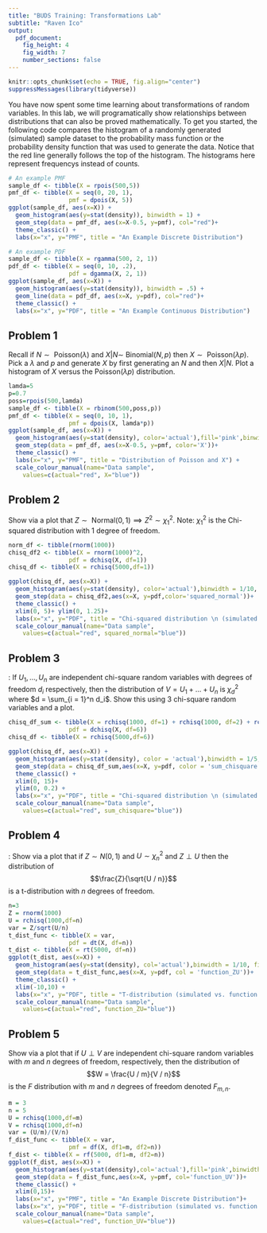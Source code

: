 ```yaml
---
title: "BUDS Training: Transformations Lab"
subtitle: "Raven Ico"
output:
  pdf_document:
    fig_height: 4
    fig_width: 7
    number_sections: false
---
```


```r
knitr::opts_chunk$set(echo = TRUE, fig.align="center")
suppressMessages(library(tidyverse))
```

You have now spent some time learning about transformations of random variables. In this lab, we will programatically show relationships between distributions that can also be proved mathematically. To get you started, the following code compares the histogram of a randomly generated (simulated) sample dataset to the probability mass function or the probability density function that was used to generate the data. Notice that the red line generally follows the top of the histogram. The histograms here represent frequencys instead of counts. 

```r
# An example PMF
sample_df <- tibble(X = rpois(500,5))
pmf_df <- tibble(X = seq(0, 20, 1), 
                 pmf = dpois(X, 5))
ggplot(sample_df, aes(x=X)) + 
  geom_histogram(aes(y=stat(density)), binwidth = 1) +
  geom_step(data = pmf_df, aes(x=X-0.5, y=pmf), col="red")+
  theme_classic() +
  labs(x="x", y="PMF", title = "An Example Discrete Distribution")

# An example PDF
sample_df <- tibble(X = rgamma(500, 2, 1))
pdf_df <- tibble(X = seq(0, 10, .2), 
                 pdf = dgamma(X, 2, 1))
ggplot(sample_df, aes(x=X)) + 
  geom_histogram(aes(y=stat(density)), binwidth = .5) +
  geom_line(data = pdf_df, aes(x=X, y=pdf), col="red")+
  theme_classic() +
  labs(x="x", y="PDF", title = "An Example Continuous Distribution")


```

## Problem 1

Recall if $N \sim \text{ Poisson}(\lambda)$ and $X | N \sim \ \text{Binomial}(N,p)$ then $X \sim \text{ Poisson}(\lambda p)$. Pick a $\lambda$ and $p$ and generate $X$ by first generating an $N$ and then $X | N$. Plot a histogram of $X$ versus the $\text{Poisson}(\lambda p)$ distribution. 
        
```r

lamda=5
p=0.7
poss=rpois(500,lamda)
sample_df <- tibble(X = rbinom(500,poss,p))
pmf_df <- tibble(X = seq(0, 10, 1), 
                 pmf = dpois(X, lamda*p))
ggplot(sample_df, aes(x=X)) + 
  geom_histogram(aes(y=stat(density), color='actual'),fill='pink',binwidth = 1) +
  geom_step(data = pmf_df, aes(x=X-0.5, y=pmf, color='X'))+
  theme_classic() +
  labs(x="x", y="PMF", title = "Distribution of Poisson and X") +
  scale_colour_manual(name="Data sample",
    values=c(actual="red", X="blue"))


```
## Problem 2
Show via a plot that $Z \sim \text{ Normal}(0, 1) \implies Z^2 \sim \chi^2_1$. 
Note: $\chi^2_1$ is the Chi-squared distribution with 1 degree of freedom. 

```r

norm_df <- tibble(rnorm(1000))
chisq_df2 <- tibble(X = rnorm(1000)^2, 
                 pdf = dchisq(X, df=1))
chisq_df <- tibble(X = rchisq(5000,df=1))

ggplot(chisq_df, aes(x=X)) + 
  geom_histogram(aes(y=stat(density), color='actual'),binwidth = 1/10, fill='pink') +
  geom_step(data = chisq_df2,aes(x=X, y=pdf,color='squared_normal'))+
  theme_classic() +
  xlim(0, 5)+ ylim(0, 1.25)+
  labs(x="x", y="PDF", title = "Chi-squared distribution \n (simulated vs. squared standard normal)")+
  scale_colour_manual(name="Data sample",
    values=c(actual="red", squared_normal="blue"))
```

## Problem 3
\emph{Sum of $\chi^2$}: If $U_1, \dots, U_n$ are independent chi-square random variables with degrees of freedom $d_i$ respectively, then the distribution of  $V = U_1 + \dots + U_n$ is $\chi^2_{d}$ where $d = \sum_{i = 1}^n d_i$. Show this using 3 chi-square random variables and a plot. 

```r

chisq_df_sum <- tibble(X = rchisq(1000, df=1) + rchisq(1000, df=2) + rchisq(1000, df=3), 
                 pdf = dchisq(X, df=6))
chisq_df <- tibble(X = rchisq(5000,df=6))

ggplot(chisq_df, aes(x=X)) + 
  geom_histogram(aes(y=stat(density), color = 'actual'),binwidth = 1/5, fill='pink') +
  geom_step(data = chisq_df_sum,aes(x=X, y=pdf, color = 'sum_chisquare'))+
  theme_classic() +
  xlim(0, 15)+ 
  ylim(0, 0.2) +
  labs(x="x", y="PDF", title = "Chi-squared distribution \n (simulated vs. sum of independent chi-square)")+
  scale_colour_manual(name="Data sample",
    values=c(actual="red", sum_chisquare="blue"))
```
    
## Problem 4

\emph{T distribution}: Show via a plot that if $Z \sim N(0, 1)$ and $U \sim \chi^2_n$ and $Z \perp U$ then the distribution of $$\frac{Z}{\sqrt{U / n}}$$ is a t-distribution with $n$ degrees of freedom. 

```r
n=3
Z = rnorm(1000)
U = rchisq(1000,df=n)
var = Z/sqrt(U/n)
t_dist_func <- tibble(X = var, 
                 pdf = dt(X, df=n))
t_dist <- tibble(X = rt(5000, df=n))
ggplot(t_dist, aes(x=X)) + 
  geom_histogram(aes(y=stat(density), col='actual'),binwidth = 1/10, fill = 'pink') +
  geom_step(data = t_dist_func,aes(x=X, y=pdf, col = 'function_ZU'))+
  theme_classic() +
  xlim(-10,10) + 
  labs(x="x", y="PDF", title = "T-distribution (simulated vs. function of Z and U)")+
  scale_colour_manual(name="Data sample",
    values=c(actual="red", function_ZU="blue"))
```

## Problem 5 

\emph{F distribution} Show via a plot that if $U \perp V$ are independent chi-square random variables with $m$ and $n$ degrees of freedom, respectively, then the distribution of $$W = \frac{U / m}{V / n}$$ is the $F$ distribution with $m$ and $n$ degrees of freedom denoted $F_{m, n}$.

```r
m = 3
n = 5
U = rchisq(1000,df=m)
V = rchisq(1000,df=n)
var = (U/m)/(V/n)
f_dist_func <- tibble(X = var, 
                 pmf = df(X, df1=m, df2=n))
f_dist <- tibble(X = rf(5000, df1=m, df2=n))
ggplot(f_dist, aes(x=X)) + 
  geom_histogram(aes(y=stat(density),col='actual'),fill='pink',binwidth = 1/10) +
  geom_step(data = f_dist_func,aes(x=X, y=pmf, col='function_UV'))+
  theme_classic() +
  xlim(0,15)+
  labs(x="x", y="PMF", title = "An Example Discrete Distribution")+
  labs(x="x", y="PDF", title = "F-distribution (simulated vs. function of Z and U)")+
  scale_colour_manual(name="Data sample",
    values=c(actual="red", function_UV="blue"))

```